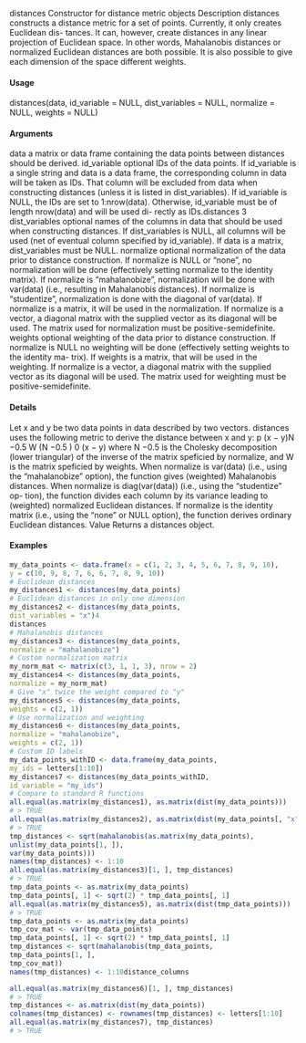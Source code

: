 distances
Constructor for distance metric objects
Description
distances constructs a distance metric for a set of points. Currently, it only creates Euclidean dis-
tances. It can, however, create distances in any linear projection of Euclidean space. In other words,
Mahalanobis distances or normalized Euclidean distances are both possible. It is also possible to
give each dimension of the space different weights.

#### Usage

distances(data, id_variable = NULL, dist_variables = NULL,
normalize = NULL, weights = NULL)

#### Arguments
data a matrix or data frame containing the data points between distances should be
derived.
id_variable optional IDs of the data points. If id_variable is a single string and data is a
data frame, the corresponding column in data will be taken as IDs. That column
will be excluded from data when constructing distances (unless it is listed in
dist_variables). If id_variable is NULL, the IDs are set to 1:nrow(data).
Otherwise, id_variable must be of length nrow(data) and will be used di-
rectly as IDs.distances
3
dist_variables optional names of the columns in data that should be used when constructing
distances. If dist_variables is NULL, all columns will be used (net of eventual
column specified by id_variable). If data is a matrix, dist_variables must
be NULL.
normalize optional normalization of the data prior to distance construction. If normalize
is NULL or "none", no normalization will be done (effectively setting normalize
to the identity matrix). If normalize is "mahalanobize", normalization will be
done with var(data) (i.e., resulting in Mahalanobis distances). If normalize
is "studentize", normalization is done with the diagonal of var(data). If
normalize is a matrix, it will be used in the normalization. If normalize is a
vector, a diagonal matrix with the supplied vector as its diagonal will be used.
The matrix used for normalization must be positive-semidefinite.
weights optional weighting of the data prior to distance construction. If normalize is
NULL no weighting will be done (effectively setting weights to the identity ma-
trix). If weights is a matrix, that will be used in the weighting. If normalize is
a vector, a diagonal matrix with the supplied vector as its diagonal will be used.
The matrix used for weighting must be positive-semidefinite.

#### Details

Let x and y be two data points in data described by two vectors. distances uses the following
metric to derive the distance between x and y:
p
(x − y)N −0.5 W (N −0.5 ) 0 (x − y)
where N −0.5 is the Cholesky decomposition (lower triangular) of the inverse of the matrix speficied
by normalize, and W is the matrix speficied by weights.
When normalize is var(data) (i.e., using the "mahalanobize" option), the function gives (weighted)
Mahalanobis distances. When normalize is diag(var(data)) (i.e., using the "studentize" op-
tion), the function divides each column by its variance leading to (weighted) normalized Euclidean
distances. If normalize is the identity matrix (i.e., using the "none" or NULL option), the function
derives ordinary Euclidean distances.
Value
Returns a distances object.

#### Examples
```r
my_data_points <- data.frame(x = c(1, 2, 3, 4, 5, 6, 7, 8, 9, 10),
y = c(10, 9, 8, 7, 6, 6, 7, 8, 9, 10))
# Euclidean distances
my_distances1 <- distances(my_data_points)
# Euclidean distances in only one dimension
my_distances2 <- distances(my_data_points,
dist_variables = "x")4
distances
# Mahalanobis distances
my_distances3 <- distances(my_data_points,
normalize = "mahalanobize")
# Custom normalization matrix
my_norm_mat <- matrix(c(3, 1, 1, 3), nrow = 2)
my_distances4 <- distances(my_data_points,
normalize = my_norm_mat)
# Give "x" twice the weight compared to "y"
my_distances5 <- distances(my_data_points,
weights = c(2, 1))
# Use normalization and weighting
my_distances6 <- distances(my_data_points,
normalize = "mahalanobize",
weights = c(2, 1))
# Custom ID labels
my_data_points_withID <- data.frame(my_data_points,
my_ids = letters[1:10])
my_distances7 <- distances(my_data_points_withID,
id_variable = "my_ids")
# Compare to standard R functions
all.equal(as.matrix(my_distances1), as.matrix(dist(my_data_points)))
# > TRUE
all.equal(as.matrix(my_distances2), as.matrix(dist(my_data_points[, "x"])))
# > TRUE
tmp_distances <- sqrt(mahalanobis(as.matrix(my_data_points),
unlist(my_data_points[1, ]),
var(my_data_points)))
names(tmp_distances) <- 1:10
all.equal(as.matrix(my_distances3)[1, ], tmp_distances)
# > TRUE
tmp_data_points <- as.matrix(my_data_points)
tmp_data_points[, 1] <- sqrt(2) * tmp_data_points[, 1]
all.equal(as.matrix(my_distances5), as.matrix(dist(tmp_data_points)))
# > TRUE
tmp_data_points <- as.matrix(my_data_points)
tmp_cov_mat <- var(tmp_data_points)
tmp_data_points[, 1] <- sqrt(2) * tmp_data_points[, 1]
tmp_distances <- sqrt(mahalanobis(tmp_data_points,
tmp_data_points[1, ],
tmp_cov_mat))
names(tmp_distances) <- 1:10distance_columns

all.equal(as.matrix(my_distances6)[1, ], tmp_distances)
# > TRUE
tmp_distances <- as.matrix(dist(my_data_points))
colnames(tmp_distances) <- rownames(tmp_distances) <- letters[1:10]
all.equal(as.matrix(my_distances7), tmp_distances)
# > TRUE

```
